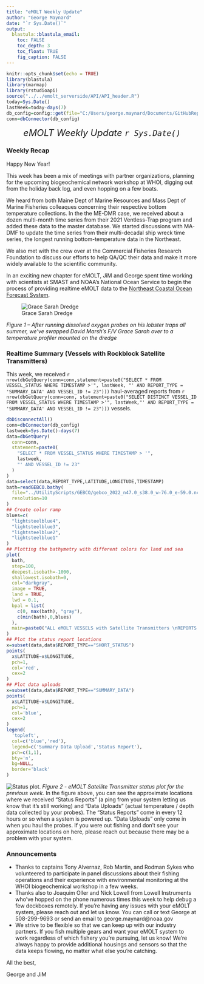```yaml
---
title: "eMOLT Weekly Update"
author: "George Maynard"
date: "`r Sys.Date()`"  
output: 
  blastula::blastula_email:
    toc: FALSE
    toc_depth: 3
    toc_float: TRUE
    fig_caption: FALSE
---
```


```r
knitr::opts_chunk$set(echo = TRUE)
library(blastula)
library(marmap)
library(rstudioapi)
source("../../emolt_serverside/API/API_header.R")
today=Sys.Date()
lastWeek=today-days(7)
db_config=config::get(file="C:/Users/george.maynard/Documents/GitHubRepos/emolt_serverside/API/config.yml")$dev_intranet
conn=dbConnector(db_config)
```

<center> 

<font size="5"> *eMOLT Weekly Update `r Sys.Date()` * </font>

</center>

### Weekly Recap 

Happy New Year! 

This week has been a mix of meetings with partner organizations, planning for the upcoming biogeochemical network workshop at WHOI, digging out from the holiday back log, and even hopping on a few boats.

We heard from both Maine Dept of Marine Resources and Mass Dept of Marine Fisheries colleaques concerning their respective bottom temperature collections.
In the the ME-DMR case, we received about a dozen multi-month time series from their 2021 Ventless-Trap program and added these data to the master database. 
We started discussions with MA-DMF to update the time series from their multi-decadal ship wreck time series, the longest running bottom-temperature data in the Northeast.

We also met with the crew over at the Commercial Fisheries Research Foundation to discuss our efforts to help QA/QC their data and make it more widely available to the scientific community. 

In an exciting new chapter for eMOLT, JiM and George spent time working with scientists at SMAST and NOAA's National Ocean Service to begin the process of providing realtime eMOLT data to the [Northeast Coastal Ocean Forecast System](http://134.88.229.245:8080/fvcomwms/). 

![Grace Sarah Dredge](2022-01-06/dredge.JPG)

*Figure 1 -- After running dissolved oxygen probes on his lobster traps all summer, we've swapped David Marsh's F/V Grace Sarah over to a temperature profiler mounted on the dredge*


### Realtime Summary (Vessels with Rockblock Satellite Transmitters)

This week, we received `r nrow(dbGetQuery(conn=conn,statement=paste0("SELECT * FROM VESSEL_STATUS WHERE TIMESTAMP >'", lastWeek, "' AND REPORT_TYPE = 'SUMMARY_DATA' AND VESSEL_ID != 23")))` haul-averaged reports from `r nrow(dbGetQuery(conn=conn, statement=paste0("SELECT DISTINCT VESSEL_ID FROM VESSEL_STATUS WHERE TIMESTAMP >'", lastWeek,"' AND REPORT_TYPE = 'SUMMARY_DATA' AND VESSEL_ID != 23")))` vessels. 

```r
dbDisconnectAll()
conn=dbConnector(db_config)
lastweek=Sys.Date()-days(7)
data=dbGetQuery(
  conn=conn,
  statement=paste0(
    "SELECT * FROM VESSEL_STATUS WHERE TIMESTAMP > '",
    lastweek,
    "' AND VESSEL_ID != 23"
  )
)
data=select(data,REPORT_TYPE,LATITUDE,LONGITUDE,TIMESTAMP)
bath=readGEBCO.bathy(
  file="../UtilityScripts/GEBCO/gebco_2022_n47.0_s38.0_w-76.0_e-59.0.nc",
  resolution=10
)
## Create color ramp
blues=c(
  "lightsteelblue4", 
  "lightsteelblue3",
  "lightsteelblue2", 
  "lightsteelblue1"
)
## Plotting the bathymetry with different colors for land and sea
plot(
  bath,
  step=100,
  deepest.isobath=-1000,
  shallowest.isobath=0,
  col="darkgray",
  image = TRUE, 
  land = TRUE, 
  lwd = 0.1,
  bpal = list(
    c(0, max(bath), "gray"),
    c(min(bath),0,blues)
  ),
  main=paste0("ALL eMOLT VESSELS with Satellite Transmitters \nREPORTS FROM: ",lastweek," to ",Sys.Date())
)
## Plot the status report locations
x=subset(data,data$REPORT_TYPE=="SHORT_STATUS")
points(
  x$LATITUDE~x$LONGITUDE,
  pch=1,
  col='red',
  cex=2
)
## Plot data uploads
x=subset(data,data$REPORT_TYPE=="SUMMARY_DATA")
points(
  x$LATITUDE~x$LONGITUDE,
  pch=1,
  col='blue',
  cex=2
)
legend(
  'topleft',
  col=c('blue','red'),
  legend=c('Summary Data Upload','Status Report'),
  pch=c(1,1),
  bty='n',
  bg=NULL,
  border='black'
)
```

![Status plot.](`r knitr::fig_chunk('statusPlot', 'png')`)
*Figure 2 - eMOLT Satellite Transmitter status plot for the previous week.*
In the figure above, you can see the approximate locations where we received "Status Reports" (a ping from your system letting us know that it's still working) and "Data Uploads" (actual temperature / depth data collected by your probes). The "Status Reports" come in every 12 hours or so when a system is powered up. "Data Uploads" only come in when you haul the probes. If you were out fishing and don't see your approximate locations on here, please reach out because there may be a problem with your system.

### Announcements

- Thanks to captains Tony Alvernaz, Rob Martin, and Rodman Sykes who volunteered to participate in panel discussions about their fishing operations and their experience with environmental monitoring at the WHOI biogeochemical workshop in a few weeks. 
- Thanks also to Joaquim Oller and Nick Lowell from Lowell Instruments who've hopped on the phone numerous times this week to help debug a few deckboxes remotely. If you're having any issues with your eMOLT system, please reach out and let us know. You can call or text George at 508-299-9693 or send an email to george.maynard@noaa.gov 
- We strive to be flexible so that we can keep up with our industry partners. If you fish multiple gears and want your eMOLT system to work regardless of which fishery you're pursuing, let us know! We're always happy to provide additional housings and sensors so that the data keeps flowing, no matter what else you're catching. 

All the best,

George and JiM